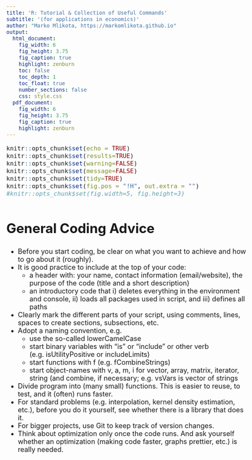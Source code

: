 ```yaml
---
title: 'R: Tutorial & Collection of Useful Commands'
subtitle: '(for applications in economics)'
author: "Marko Mlikota, https://markomlikota.github.io"
output:
  html_document: 
    fig_width: 6
    fig_height: 3.75
    fig_caption: true
    highlight: zenburn
    toc: false
    toc_depth: 1
    toc_float: true
    number_sections: false
    css: style.css
  pdf_document:
    fig_width: 6
    fig_height: 3.75
    fig_caption: true
    highlight: zenburn
---
```



<style type="text/css">
body, td {
   font-size: 18px;
}
code.r{
  font-size: 16px;
}
pre {
  font-size: 16px
}
h1 {
  font-size: 35px;
  margin: 60px 0px 30px 0px;
}
h2 {
  font-size: 25px;
}
#TOC {
  color: black; 
}

</style>

<script>
  var height=$('#primary').height(); // Calculate primary wrapper height
  $('#secondary').height(height); // Set the height it to sidebar
</script>




```r
knitr::opts_chunk$set(echo = TRUE)
knitr::opts_chunk$set(results=TRUE)
knitr::opts_chunk$set(warning=FALSE)
knitr::opts_chunk$set(message=FALSE)
knitr::opts_chunk$set(tidy=TRUE)
knitr::opts_chunk$set(fig.pos = "!H", out.extra = "")
#knitr::opts_chunk$set(fig.width=5, fig.height=3)
```


# General Coding Advice


* Before you start coding, be clear on what you want to achieve and how to go about it (roughly).
* It is good practice to include at the top of your code: 
	+ a header with: your name, contact information (email/website), the purpose of the code (title and a short description)
	+ an introductory code that i) deletes everything in the environment and console, ii) loads all packages used in script, and iii) defines all paths
* Clearly mark the different parts of your script, using comments, lines, spaces to create sections, subsections, etc. 
* Adopt a naming convention, e.g.
	+ use the so-called lowerCamelCase
	+ start binary variables with "is" or "include" or other verb (e.g. isUtilityPositive or includeLimits)
	+ start functions with f (e.g. fCombineStrings)
	+ start object-names with v, a, m, i for vector, array, matrix, iterator, string (and combine, if necessary; e.g. vsVars is vector of strings
* Divide program into (many small) functions. This is easier to reuse, to test, and it (often) runs faster.
* For standard problems (e.g. interpolation, kernel density estimation, etc.), before you do it yourself, see whether there is a library that does it.
* For bigger projects, use Git to keep track of version changes.	
* Think about optimization only once the code runs. And ask yourself whether an optimization (making code faster, graphs prettier, etc.) is really needed.
